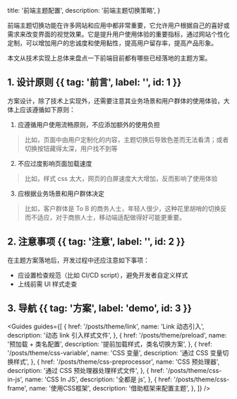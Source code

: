   title: '前端主题配置',
  description:
    '前端主题切换策略',
}




前端主题切换功能在许多网站和应用中都非常重要，它允许用户根据自己的喜好或需求来改变界面的视觉效果。它是提升用户使用体验的重要指标，通过网站个性化定制，可以增加用户的忠诚度和使用黏性，提高用户留存率，提高产品形象。

本文从技术实现上总体来盘点一下前端目前都有哪些已经落地的主题方案。


## 1. 设计原则 {{ tag: '前言', label: '', id: 1 }}

方案设计，除了技术上实现外，还需要注意其业务场景和用户群体的使用体验，大体上应该遵循如下原则：

1. 应遵循用户使用流畅原则，不应添加额外的使用负担
 
> 比如，页面中由用户定制化的内容，主题切换后导致色差而无法看清；或者切换按钮藏得太深，用户找不到等

2. 不应过度影响页面加载速度

> 比如，样式 css 太大，网页的白屏速度大大增加，反而影响了使用体验

3. 应根据业务场景和用户群体决定

> 比如，客户群体是 To B 的商务人士，年轻人很少，这种花里胡哨的切换反而不适应，对于商旅人士，移动端适配做得好可能更重要。


## 2. 注意事项 {{ tag: '注意', label: '', id: 2 }}

在主题方案落地后，开发过程中还应注意如下事项：

- 应设置检查规范（比如 CI/CD script），避免开发者自定义样式
- 上线前需 UI 样式走查


## 3. 导航 {{ tag: '方案', label: 'demo', id: 3 }}

<Guides guides={[
  {
    href: '/posts/theme/link',
    name: 'Link 动态引入',
    description: '动态 link 引入样式文件',
  },
  {
    href: '/posts/theme/preload',
    name: '预加载 + 类名配置',
    description: '提前加载样式，类名切换方案',
  },
  {
    href: '/posts/theme/css-variable',
    name: 'CSS 变量',
    description: '通过 CSS 变量切换样式',
  },
  {
    href: '/posts/theme/css-preprocessor',
    name: 'CSS 预处理器',
    description: '通过 CSS 预处理器处理样式文件',
  },
  {
    href: '/posts/theme/css-in-js',
    name: 'CSS In JS',
    description: '全都是 js',
  },
  {
    href: '/posts/theme/css-frame',
    name: '使用CSS框架',
    description: '借助框架来配置主题',
  },
]} />

